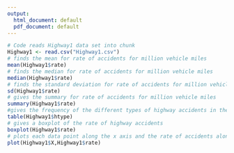 ---
output:
  html_document: default
  pdf_document: default
---

```{r}
# Code reads Highway1 data set into chunk
Highway1 <- read.csv("Highway1.csv")
# finds the mean for rate of accidents for million vehicle miles
mean(Highway1$rate)
# finds the median for rate of accidents for million vehicle miles
median(Highway1$rate)
# finds the standard deviation for rate of accidents for million vehicle miles
sd(Highway1$rate)
# gives the summary for rate of accidents for million vehicle miles
summary(Highway1$rate)
#gives the frequency of the different types of highway accidents in the data set
table(Highway1$htype)
# gives a boxplot of the rate of highway accidents
boxplot(Highway1$rate)
# plots each data point along the x axis and the rate of accidents along the y axis
plot(Highway1$X,Highway1$rate)
```





